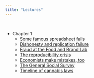 ```yaml
---
title: "Lectures"
---
```


<br>

- Chapter 1
  - [Some famous spreadsheet fails](https://www.webexpenses.com/us/2020/10/financial-fails-business-risks-spreadsheets/)
  - [Dishonesty and replication failure](https://statmodeling.stat.columbia.edu/2021/08/19/a-scandal-in-tedhemia-noted-study-in-psychology-first-fails-to-replicate-but-is-still-promoted-by-npr-then-crumbles-with-striking-evidence-of-data-fraud/)
  - [Fraud at the Food and Brand Lab](https://www.theatlantic.com/health/archive/2018/09/what-is-food-science/571105/)
  - [The reproducibility crisis](https://www.theatlantic.com/science/archive/2018/11/psychologys-replication-crisis-real/576223/)
  - [Economists make mistakes, too](https://www.nytimes.com/2013/04/19/opinion/krugman-the-excel-depression.html)
  - [The General Social Survey](https://gss.norc.org/)
  - [Timeline of cannabis laws](https://en.wikipedia.org/wiki/Timeline_of_cannabis_laws_in_the_United_States)
  
